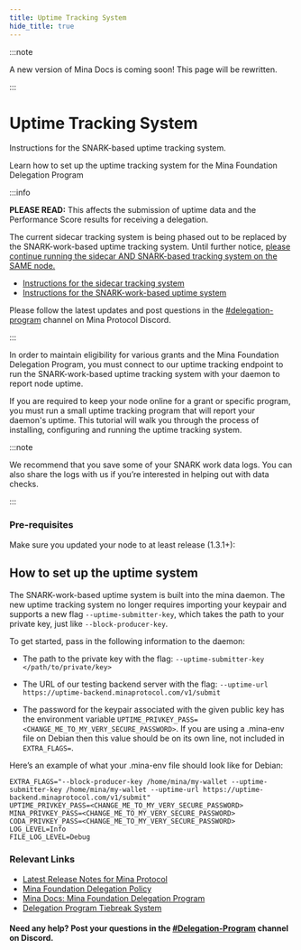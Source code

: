 ```yaml
---
title: Uptime Tracking System
hide_title: true
---
```


:::note

A new version of Mina Docs is coming soon! This page will be rewritten.

:::

# Uptime Tracking System


<Subhead>
Instructions for the SNARK-based uptime tracking system.
</Subhead>

Learn how to set up the uptime tracking system for the Mina Foundation Delegation Program

:::info

**PLEASE READ:** This affects the submission of uptime data and the Performance Score results for receiving a delegation.


The current sidecar tracking system is being phased out to be replaced by the SNARK-work-based uptime tracking system. Until further notice, <u>please continue running the sidecar AND SNARK-based tracking system on the SAME node.</u>

- [Instructions for the sidecar tracking system](/node-operators/bp-sidecar)
- [Instructions for the SNARK-work-based uptime system](/node-operators/uptime-system)

Please follow the latest updates and post questions in the [#delegation-program](https://discord.com/channels/484437221055922177/808895957978447882) channel on Mina Protocol Discord.

:::

In order to maintain eligibility for various grants and the Mina Foundation Delegation Program, you must connect to our uptime tracking endpoint to run the SNARK-work-based uptime tracking system with your daemon to report node uptime.

If you are required to keep your node online for a grant or specific program, you must run a small uptime tracking program that will report your daemon's uptime. This tutorial will walk you through the process of installing, configuring and running the uptime tracking system.

:::note

<p>We recommend that you save some of your SNARK work data logs. You can also share the logs with us if you’re interested in helping out with data checks.</p>

:::

### Pre-requisites

Make sure you updated your node to at least release (1.3.1+):

## How to set up the uptime system

The SNARK-work-based uptime system is built into the mina daemon. The new uptime tracking system no longer requires importing your keypair and supports a new flag `--uptime-submitter-key`, which takes the path to your private key, just like `--block-producer-key`.

To get started, pass in the following information to the daemon:

- The path to the private key with the flag:
`--uptime-submitter-key </path/to/private/key>`

- The URL of our testing backend server with the flag:
`--uptime-url https://uptime-backend.minaprotocol.com/v1/submit`

- The password for the keypair associated with the given public key has the environment variable `UPTIME_PRIVKEY_PASS=<CHANGE_ME_TO_MY_VERY_SECURE_PASSWORD>`. If you are using a .mina-env file on Debian then this value should be on its own line, not included in `EXTRA_FLAGS=`.

Here’s an example of what your .mina-env file should look like for Debian:

~~~
EXTRA_FLAGS="--block-producer-key /home/mina/my-wallet --uptime-submitter-key /home/mina/my-wallet --uptime-url https://uptime-backend.minaprotocol.com/v1/submit"
UPTIME_PRIVKEY_PASS=<CHANGE_ME_TO_MY_VERY_SECURE_PASSWORD>
MINA_PRIVKEY_PASS=<CHANGE_ME_TO_MY_VERY_SECURE_PASSWORD>
CODA_PRIVKEY_PASS=<CHANGE_ME_TO_MY_VERY_SECURE_PASSWORD>
LOG_LEVEL=Info
FILE_LOG_LEVEL=Debug
~~~


### Relevant Links

- [Latest Release Notes for Mina Protocol](https://github.com/MinaProtocol/mina/releases)
- [Mina Foundation Delegation Policy](https://minaprotocol.com/blog/mina-foundation-delegation-policy)
- [Mina Docs: Mina Foundation Delegation Program](/node-operators/delegation)
- [Delegation Program Tiebreak System](/node-operators/delegation-tiebreak)


#### Need any help? Post your questions in the [#Delegation-Program](https://discord.gg/ywDzwmGABT) channel on Discord.
